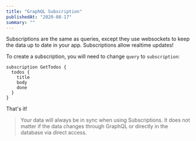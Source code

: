 ```yaml
---
title: "GraphQL Subscription"
publishedAt: "2020-08-17"
summary: ""
---
```


Subscriptions are the same as queries, except they use websockets to keep the data up to date in your app. Subscriptions allow realtime updates!

To create a subscription, you will need to change `query` to `subscription`:

```graphql:Subscription
subscription GetTodos {
  todos {
    title
    body
    done
  }
}
```

That's it!

> Your data will always be in sync when using Subscriptions. It does not matter if the data changes through GraphQL or directly in the database via direct access.
